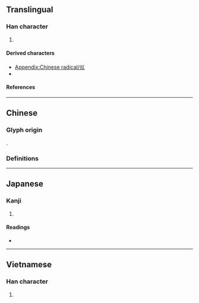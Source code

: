 {{also|川|巜|«|𡿦}}
{{character info}}
{{character info|⼮}}
==Translingual==
{{stroke order|type=animate}}

===Han character===
{{Han char|rn=47|rad=巛|as=00|sn=3|four=|canj=VVV,XVVV|ids=⿲𡿨𡿨𡿨}}

# {{mul-kangxi radical-def}}

====Derived characters====
* [[Appendix:Chinese radical/巛]]
* {{l|mul|[[廵]], [[巡]], [[𤰝]], [[𨊩]], [[𥻘]], [[𠚴]], [[𫰊]], [[㜽]], [[𫹱]], [[𪱵]], [[𣧄]], [[𣬡]], [[𣲂]], [[災]], [[甾]], [[𠚋]], [[𧥥]], [[𧴲]], [[邕]], [[𩠐]], [[𩚓]], [[𥜿]], [[𩾣]], [[𠮰]], [[𥄉]], [[𨳖]], [[坙]], [[舝]]}}

====References====
{{Han ref|kx=0323.180|dkj=08669|dj=0624.030|hdz=21097.080|uh=5DDB}}

----

==Chinese==

===Glyph origin===
{{Han etym}}
{{liushu|p}}.

===Definitions===
{{zh-see|川|v}}

----

==Japanese==

===Kanji===
{{ja-kanji|grade=|rs=巛00}}

# {{rfdef|ja|sort=巛00}}

====Readings====
* {{ja-readings|on=せん|kun=かわ}}

----

==Vietnamese==

===Han character===
{{vi-readings|reading=xuyên, sào|rs=巛00}}

# {{rfdef|vi|sort=巛00}}

[[Category:CJKV radicals| ]]